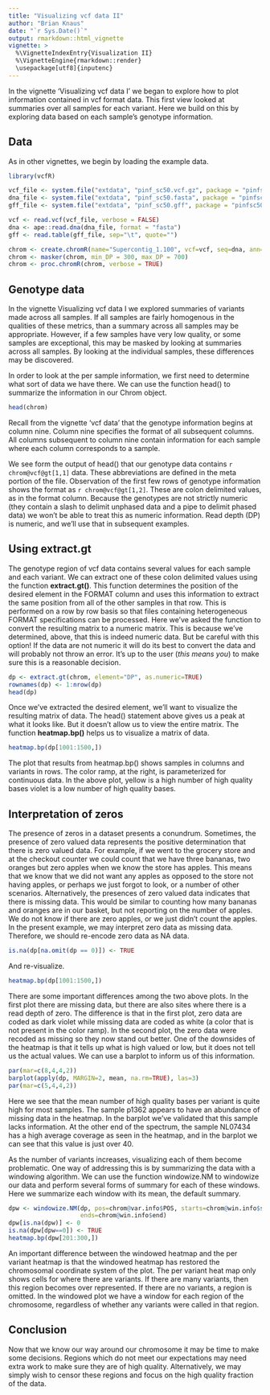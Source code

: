 ```yaml
---
title: "Visualizing vcf data II"
author: "Brian Knaus"
date: "`r Sys.Date()`"
output: rmarkdown::html_vignette
vignette: >
  %\VignetteIndexEntry{Visualization II}
  %\VignetteEngine{rmarkdown::render}
  \usepackage[utf8]{inputenc}
---
```



In the vignette 'Visualizing vcf data I' we began to explore how to plot information contained in vcf format data.
This first view looked at summaries over all samples for each variant.
Here we build on this by exploring data based on each sample's genotype information.


## Data


As in other vignettes, we begin by loading the example data.



```r
library(vcfR)

vcf_file <- system.file("extdata", "pinf_sc50.vcf.gz", package = "pinfsc50")
dna_file <- system.file("extdata", "pinf_sc50.fasta", package = "pinfsc50")
gff_file <- system.file("extdata", "pinf_sc50.gff", package = "pinfsc50")

vcf <- read.vcf(vcf_file, verbose = FALSE)
dna <- ape::read.dna(dna_file, format = "fasta")
gff <- read.table(gff_file, sep="\t", quote="")

chrom <- create.chromR(name="Supercontig_1.100", vcf=vcf, seq=dna, ann=gff, verbose=TRUE)
chrom <- masker(chrom, min_DP = 300, max_DP = 700)
chrom <- proc.chromR(chrom, verbose = TRUE)

```



## Genotype data

In the vignette Visualizing vcf data I we explored summaries of variants made across all samples.
If all samples are fairly homogenous in the qualities of these metrics, than a summary across all samples may be appropriate.
However, if a few samples have very low quality, or some samples are exceptional, this may be masked by looking at summaries across all samples.
By looking at the individual samples, these differences may be discovered.



In order to look at the per sample information, we first need to determine what sort of data we have there.
We can use the function head() to summarize the information in our Chrom object.


```r
head(chrom)
```



Recall from the vignette 'vcf data' that the genotype information begins at column nine.
Column nine specifies the format of all subsequent columns.
All columns subsequent to column nine contain information for each sample where each column corresponds to a sample.

We see form the output of head() that our genotype data contains `r chrom@vcf@gt[1,1]` data.
These abbreviations are defined in the meta portion of the file.
Observation of the first few rows of genotype information shows the format as `r chrom@vcf@gt[1,2]`.
These are colon delimited values, as in the format column.
Because the genotypes are not strictly numeric (they contain a slash to delimit unphased data and a pipe to delimit phased data) we won't be able to treat this as numeric information.
Read depth (DP) is numeric, and we'll use that in subsequent examples.


## Using extract.gt


The genotype region of vcf data contains several values for each sample and each variant.
We can extract one of these colon delimited values using the function **extract.gt()**.
This function determines the position of the desired element in the FORMAT column and uses this information to extract the same position from all of the other samples in that row.
This is performed on a row by row basis so that files containing heterogeneous FORMAT specifications can be processed.
Here we've asked the function to convert the resulting matrix to a numeric matrix.
This is because we've determined, above, that this is indeed numeric data.
But be careful with this option!
If the data are not numeric it will do its best to convert the data and will probably not throw an error.
It's up to the user (*this means you*) to make sure this is a reasonable decision.


```r
dp <- extract.gt(chrom, element="DP", as.numeric=TRUE)
rownames(dp) <- 1:nrow(dp)
head(dp)
```


Once we've extracted the desired element, we'll want to visualize the resulting matrix of data.
The head() statement above gives us a peak at what it looks like.
But it doesn't allow us to view the entire matrix.
The function **heatmap.bp()** helps us to visualize a matrix of data.


```r
heatmap.bp(dp[1001:1500,])
```


The plot that results from heatmap.bp() shows samples in columns and variants in rows.
The color ramp, at the right, is parameterized for continuous data.
In the above plot, yellow is a high number of high quality bases violet is a low number of high quality bases.


## Interpretation of zeros


The presence of zeros in a dataset presents a conundrum.
Sometimes, the presence of zero valued data represents the positive determination that there is zero valued data.
For example, if we went to the grocery store and at the checkout counter we could count that we have three bananas, two oranges but zero apples when we know the store has apples.
This means that we know that we did not want any apples as opposed to the store not having apples, or perhaps we just forgot to look, or a number of other scenarios.
Alternatively, the presences of zero valued data indicates that there is missing data.
This would be similar to counting how many bananas and oranges are in our basket, but not reporting on the number of apples.
We do not know if there are zero apples, or we just didn't count the apples.
In the present example, we may interpret zero data as missing data.
Therefore, we should re-encode zero data as NA data.


```r
is.na(dp[na.omit(dp == 0)]) <- TRUE
```


And re-visualize.


```r
heatmap.bp(dp[1001:1500,])
```


There are some important differences among the two above plots.
In the first plot there are missing data, but there are also sites where there is a read depth of zero.
The difference is that in the first plot, zero data are coded as dark violet while missing data are coded as white (a color that is not present in the color ramp).
In the second plot, the zero data were recoded as missing so they now stand out better.
One of the downsides of the heatmap is that it tells up what is high valued or low, but it does not tell us the actual values.
We can use a barplot to inform us of this information.


```r
par(mar=c(8,4,4,2))
barplot(apply(dp, MARGIN=2, mean, na.rm=TRUE), las=3)
par(mar=c(5,4,4,2))
```


Here we see that the mean number of high quality bases per variant is quite high for most samples.
The sample p1362 appears to have an abundance of missing data in the heatmap.
In the barplot we've validated that this sample lacks information.
At the other end of the spectrum, the sample NL07434 has a high average coverage as seen in the heatmap, and in the barplot we can see that this value is just over 40.


As the number of variants increases, visualizing each of them become problematic.
One way of addressing this is by summarizing the data with a windowing algorithm.
We can use the function windowize.NM to windowize our data and perform several forms of summary for each of these windows.
Here we summarize each window with its mean, the default summary.



```r
dpw <- windowize.NM(dp, pos=chrom@var.info$POS, starts=chrom@win.info$start,
                    ends=chrom@win.info$end)
dpw[is.na(dpw)] <- 0
is.na(dpw[dpw==0]) <- TRUE
heatmap.bp(dpw[201:300,])
```


An important difference between the windowed heatmap and the per variant heatmap is that the windowed heatmap has restored the chromosomal coordinate system of the plot.
The per variant heat map only shows cells for where there are variants.
If there are many variants, then this region becomes over represented.
If there are no variants, a region is omitted.
In the windowed plot we have a window for each region of the chromosome, regardless of whether any variants were called in that region.


## Conclusion


Now that we know our way around our chromosome it may be time to make some decisions.
Regions which do not meet our expectations may need extra work to make sure they are of high quality.
Alternatively, we may simply wish to censor these regions and focus on the high quality fraction of the data.





